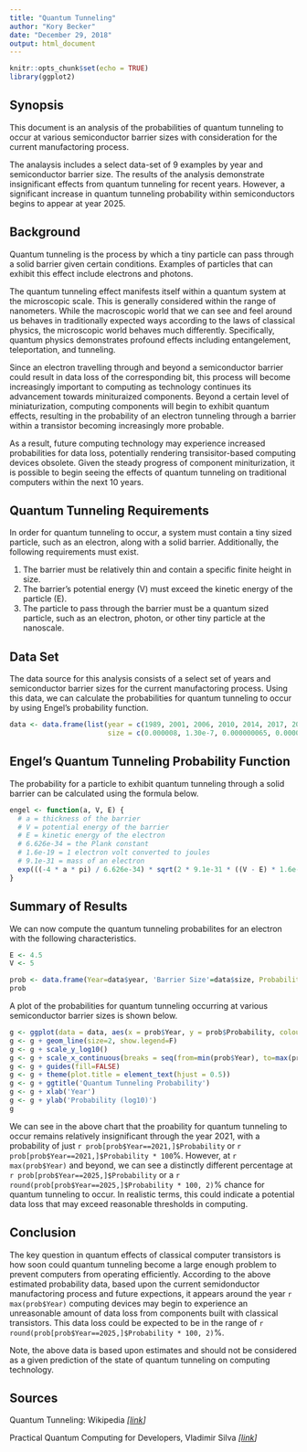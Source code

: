```yaml
---
title: "Quantum Tunneling"
author: "Kory Becker"
date: "December 29, 2018"
output: html_document
---
```


```r
knitr::opts_chunk$set(echo = TRUE)
library(ggplot2)
```

## Synopsis

This document is an analysis of the probabilities of quantum tunneling to occur at various semiconductor barrier sizes with consideration for the current manufactoring process.

The analaysis includes a select data-set of 9 examples by year and semiconductor barrier size. The results of the analysis demonstrate insignificant effects from quantum tunneling for recent years. However, a significant increase in quantum tunneling probability within semiconductors begins to appear at year 2025.

## Background

Quantum tunneling is the process by which a tiny particle can pass through a solid barrier given certain conditions. Examples of particles that can exhibit this effect include electrons and photons.

The quantum tunneling effect manifests itself within a quantum system at the microscopic scale. This is generally considered within the range of nanometers. While the macroscopic world that we can see and feel around us behaves in traditionally expected ways according to the laws of classical physics, the microscopic world behaves much differently. Specifically, quantum physics demonstrates profound effects including entangelement, teleportation, and tunneling.

Since an electron travelling through and beyond a semiconductor barrier could result in data loss of the corresponding bit, this process will become increasingly important to computing as technology continues its advancement towards minituraized components. Beyond a certain level of miniaturization, computing components will begin to exhibit quantum effects, resulting in the probability of an electron tunneling through a barrier within a transistor becoming increasingly more probable.

As a result, future computing technology may experience increased probabilities for data loss, potentially rendering transisitor-based computing devices obsolete. Given the steady progress of component miniturization, it is possible to begin seeing the effects of quantum tunneling on traditional computers within the next 10 years.

## Quantum Tunneling Requirements

In order for quantum tunneling to occur, a system must contain a tiny sized particle, such as an electron, along with a solid barrier. Additionally, the following requirements must exist.

1. The barrier must be relatively thin and contain a specific finite height in size.
2. The barrier's potential energy (V) must exceed the kinetic energy of the particle (E).
3. The particle to pass through the barrier must be a quantum sized particle, such as an electron, photon, or other tiny particle at the nanoscale.

## Data Set

The data source for this analysis consists of a select set of years and semiconductor barrier sizes for the current manufactoring process. Using this data, we can calculate the probabilities for quantum tunneling to occur by using Engel's probability function.

```r
data <- data.frame(list(year = c(1989, 2001, 2006, 2010, 2014, 2017, 2019, 2021, 2025),
                        size = c(0.000008, 1.30e-7, 0.000000065, 0.000000032, 0.000000014, 1e-8, 7e-9, 5e-9, 5e-10)))
```

## Engel's Quantum Tunneling Probability Function

The probability for a particle to exhibit quantum tunneling through a solid barrier can be calculated using the formula below.

```r
engel <- function(a, V, E) {
  # a = thickness of the barrier
  # V = potential energy of the barrier
  # E = kinetic energy of the electron
  # 6.626e-34 = the Plank constant
  # 1.6e-19 = 1 electron volt converted to joules
  # 9.1e-31 = mass of an electron
  exp(((-4 * a * pi) / 6.626e-34) * sqrt(2 * 9.1e-31 * ((V - E) * 1.6e-19)))
}
```

## Summary of Results

We can now compute the quantum tunneling probabilites for an electron with the following characteristics.

```r
E <- 4.5
V <- 5

prob <- data.frame(Year=data$year, 'Barrier Size'=data$size, Probability=engel(data$size, V, E))
prob
```

A plot of the probabilities for quantum tunneling occurring at various semiconductor barrier sizes is shown below.

```r
g <- ggplot(data = data, aes(x = prob$Year, y = prob$Probability, colour='red'))
g <- g + geom_line(size=2, show.legend=F)
g <- g + scale_y_log10()
g <- g + scale_x_continuous(breaks = seq(from=min(prob$Year), to=max(prob$Year), by=5))
g <- g + guides(fill=FALSE)
g <- g + theme(plot.title = element_text(hjust = 0.5))
g <- g + ggtitle('Quantum Tunneling Probability')
g <- g + xlab('Year')
g <- g + ylab('Probability (log10)')
g
```

We can see in the above chart that the proability for quantum tunneling to occur remains relatively insignificant through the year 2021, with a probability of just `r prob[prob$Year==2021,]$Probability` or `r prob[prob$Year==2021,]$Probability * 100`%. However, at `r max(prob$Year)` and beyond, we can see a distinctly different percentage at `r prob[prob$Year==2025,]$Probability` or a `r round(prob[prob$Year==2025,]$Probability * 100, 2)`% chance for quantum tunneling to occur. In realistic terms, this could indicate a potential data loss that may exceed reasonable thresholds in computing.

## Conclusion

The key question in quantum effects of classical computer transistors is how soon could quantum tunneling become a large enough problem to prevent computers from operating efficiently. According to the above estimated probability data, based upon the current semidonductor manufactoring process and future expections, it appears around the year `r max(prob$Year)` computing devices may begin to experience an unreasonable amount of data loss from components built with classical transistors. This data loss could be expected to be in the range of `r round(prob[prob$Year==2025,]$Probability * 100, 2)`%.

Note, the above data is based upon estimates and should not be considered as a given prediction of the state of quantum tunneling on computing technology.

## Sources

Quantum Tunneling: Wikipedia *[[link](https://en.wikipedia.org/wiki/Quantum_tunneling)]*

Practical Quantum Computing for Developers, Vladimir Silva *[[link](https://www.oreilly.com/library/view/practical-quantum-computing/9781484242186/)]*
